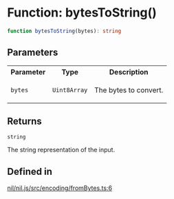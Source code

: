 # Function: bytesToString()

```ts
function bytesToString(bytes): string
```

## Parameters

<table>
<tr>
<th>Parameter</th>
<th>Type</th>
<th>Description</th>
</tr>
<tr>
<td>

`bytes`

</td>
<td>

`Uint8Array`

</td>
<td>

The bytes to convert.

</td>
</tr>
</table>

## Returns

`string`

The string representation of the input.

## Defined in

[nil/nil.js/src/encoding/fromBytes.ts:6](https://github.com/NilFoundation/nil.js/blob/08a7f90027b4c09b608245b19f15f6fb7ae1ff03/src/encoding/fromBytes.ts#L6)
